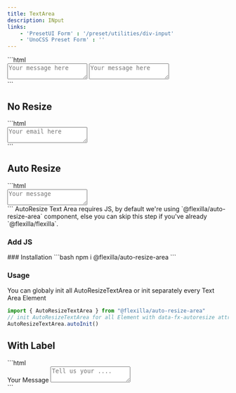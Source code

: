 ```yaml
---
title: TextArea
description: INput
links: 
    - 'PresetUI Form' : '/preset/utilities/div-input'
    - 'UnoCSS Preset Form' : ''
---
```


<PreviewBox name="text-area/Default">
```html
<div class="space-y-4 wfull">
    <textarea placeholder="Your message here" class="form-input form-input-md form-input-bordered bg-body rd-md"></textarea>
    <textarea placeholder="Your message here" class="form-input form-input-md form-input-bordered-high bg-high rd-md"></textarea>
</div>
```
</PreviewBox>

## No Resize

<PreviewBox name="text-area/NoResize">
```html
<div class="space-y-4 wfull">
    <textarea placeholder="Your email here" class="form-input form-input-md form-input-bordered bg-body rd-md resize-none"></textarea>
</div>
```
</PreviewBox>


## Auto Resize

<PreviewBox name="text-area/Autoresize">
```html
<div class="wfull">
    <textarea data-fx-autoresize placeholder="Your message" class="form-input form-input-md form-input-bordered bg-body rd-md"></textarea>
</div>
```
</PreviewBox>

<Callout type="note">
AutoResize Text Area requires JS, by default we're using `@flexilla/auto-resize-area` component, else you can skip this step if you've already `@flexilla/flexilla`.
</Callout>


### Add JS

<Steps>
<Step>
### Installation
<BlockCode shellStyle>
```bash
npm i @flexilla/auto-resize-area
```
</BlockCode>
</Step>
<Step>

### Usage
You can globaly init all AutoResizeTextArea or init separately every Text Area Element
<BlockCode>
```js
import { AutoResizeTextArea } from "@flexilla/auto-resize-area"
// init AutoResizeTextArea for all Element with data-fx-autoresize attribute
AutoResizeTextArea.autoInit()
```
</BlockCode>
</Step>
</Steps>

## With Label

<PreviewBox name="text-area/WithLabel">
```html
<div class="space-y-2">
    <label for="message" class="w-max text-sm text-sub-body">Your Message</label>
    <textarea id="message" name="message" placeholder="Tell us your ...." class="form-input form-input-md form-input-bordered bg-body rd-md"></textarea>
</div>
```
</PreviewBox>


